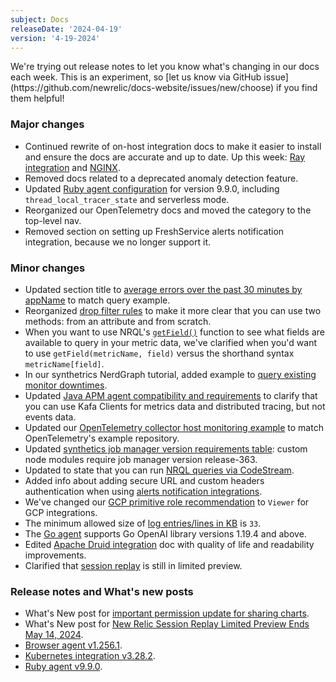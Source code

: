 ```yaml
---
subject: Docs
releaseDate: '2024-04-19'
version: '4-19-2024'
---
```


<Callout variant="important">
We're trying out release notes to let you know what's changing in our docs each week. This is an experiment, so [let us know via GitHub issue](https://github.com/newrelic/docs-website/issues/new/choose) if you find them helpful!
</Callout>

### Major changes

* Continued rewrite of on-host integration docs to make it easier to install and ensure the docs are accurate and up to date. Up this week: [Ray integration](/docs/infrastructure/host-integrations/host-integrations-list/ray-integration) and [NGINX]().
* Removed docs related to a deprecated anomaly detection feature.
* Updated [Ruby agent configuration](/docs/apm/agents/ruby-agent/configuration/ruby-agent-configuration) for version 9.9.0, including `thread_local_tracer_state` and serverless mode.
* Reorganized our OpenTelemetry docs and moved the category to the top-level nav.
* Removed section on setting up FreshService alerts notification integration, because we no longer support it.

### Minor changes

* Updated section title to [average errors over the past 30 minutes by appName](/docs/nrql/using-nrql/rate-function/#average-appname-errors) to match query example.
* Reorganized [drop filter rules](/docs/logs/ui-data/drop-data-drop-filter-rules/#create) to make it more clear that you can use two methods: from an attribute and from scratch.
* When you want to use NRQL's [`getField()`](/docs/data-apis/understand-data/metric-data/query-metric-data-type/#use-getfield) function to see what fields are available to query in your metric data, we've clarified when you'd want to use `getField(metricName, field)` versus the shorthand syntax `metricName[field]`.
* In our synthetrics NerdGraph tutorial, added example to [query existing monitor downtimes](/docs/apis/nerdgraph/examples/nerdgraph-synthetics-tutorial/#downtime-query).
* Updated [Java APM agent compatibility and requirements](/docs/apm/agents/java-agent/getting-started/compatibility-requirements-java-agent) to clarify that you can use Kafa Clients for metrics data and distributed tracing, but not events data.
* Updated our [OpenTelemetry collector host monitoring example](/docs/more-integrations/open-source-telemetry-integrations/opentelemetry/collector/opentelemetry-collector-infra-hosts/#host-receiver) to match OpenTelemetry's example repository.
* Updated [synthetics job manager version requirements table](/docs/synthetics/synthetic-monitoring/private-locations/job-manager-transition-guide/#requirements): custom node modules require job manager version release-363.
* Updated to state that you can run [NRQL queries via CodeStream](/docs/codestream/start-here/what-is-codestream).
* Added info about adding secure URL and custom headers authentication when using [alerts notification integrations](/docs/alerts-applied-intelligence/notifications/notification-integrations).
* We've changed our [GCP primitive role recommendation](/docs/infrastructure/google-cloud-platform-integrations/get-started/integrations-custom-roles/#recommended) to `Viewer` for GCP integrations.
* The minimum allowed size of [log entries/lines in KB](/docs/logs/forward-logs/forward-your-logs-using-infrastructure-agent/#max_line_kb) is `33`.
* The [Go agent](/docs/apm/agents/go-agent/get-started/go-agent-compatibility-requirements/#digital-intelligence-platform) supports Go OpenAI library versions 1.19.4 and above.
* Edited [Apache Druid integration](/docs/infrastructure/host-integrations/host-integrations-list/apache-druid-integration) doc with quality of life and readability improvements.
* Clarified that [session replay](/docs/browser/browser-monitoring/browser-pro-features/session-replay) is still in limited preview.

### Release notes and What's new posts

* What's New post for [important permission update for sharing charts](/whats-new/2024/04/whats-new-04-12-get-chart-link-rbac).
* What's New post for [New Relic Session Replay Limited Preview Ends May 14, 2024](/whats-new/2024/04/whats-new-04-15-sessionreplayupdate).
* [Browser agent v1.256.1](/docs/release-notes/new-relic-browser-release-notes/browser-agent-release-notes/browser-agent-v1.256.1/).
* [Kubernetes integration v3.28.2](/docs/release-notes/infrastructure-release-notes/kubernetes-integration-release-notes/kubernetes-integration-3-28-2).
* [Ruby agent v9.9.0](/docs/release-notes/agent-release-notes/ruby-release-notes/ruby-agent-9-9-0).